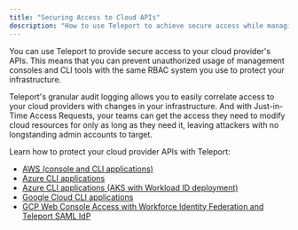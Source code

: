 ```yaml
---
title: "Securing Access to Cloud APIs"
description: "How to use Teleport to achieve secure access while managing your cloud-based infrastructure."
---
```


You can use Teleport to provide secure access to your cloud provider's APIs.
This means that you can prevent unauthorized usage of management consoles and
CLI tools with the same RBAC system you use to protect your infrastructure.

Teleport's granular audit logging allows you to easily correlate access to
your cloud providers with changes in your infrastructure. And with Just-in-Time
Access Requests, your teams can get the access they need to modify cloud
resources for only as long as they need it, leaving attackers with no
longstanding admin accounts to target.

Learn how to protect your cloud provider APIs with Teleport:

- [AWS (console and CLI applications)](./cloud-apis/aws-console.mdx)
- [Azure CLI applications](./cloud-apis/azure.mdx)
- [Azure CLI applications (AKS with Workload ID deployment)](./cloud-apis/azure-aks-workload-id.mdx)
- [Google Cloud CLI applications](./cloud-apis/google-cloud.mdx)
- [GCP Web Console Access with Workforce Identity Federation and Teleport SAML IdP](../access-controls/idps/saml-gcp-workforce-identity-federation.mdx)
